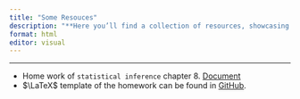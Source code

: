 ```yaml
---
title: "Some Resouces"
description: "**Here you’ll find a collection of resources, showcasing the combination of hard work and late-night coffee-fueled creativity. From complex `problem sets` to neatly organized `presentations`, this is the treasure trove of knowledge I’ve gathered along the way. Feel free to explore, learn, or just reflect on how much work I managed to push to the last minute. Whether you’re here for inspiration, procrastination, or simply out of curiosity, these materials might offer something useful – or at least give you a laugh at my late-night efforts!**"
format: html
editor: visual
---
```

----


+ Home work of `statistical inference` chapter 8. [Document](statistical inference chp8 solusion.pdf)
+ $\LaTeX$ template of the homework can be found in [GitHub](https://github.com/CreoHsia/latex-template).
